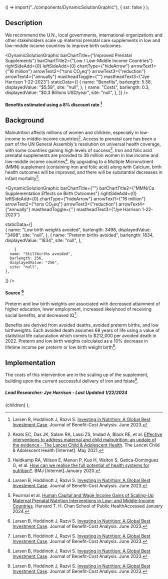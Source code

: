 

  () => import("../components/DynamicSolutionGraphic"),
  { ssr: false }
);


## Description

We recommend the U.N., local governments, international organizations and other stakeholders scale up maternal prenatal care supplements in low and low-middle income countries to improve birth outcomes.

<DynamicSolutionGraphic
  barChartTitle={"Improved Prenatal Supplements"}
  barChartTitle2={"Low / Low-Middle Income Countries"}
  rightSideAdd={0}
  leftSideAdd={0}
  chartType={"hideArrow"}
  arrowText1={"16 million"}
  arrowText2={"tons CO₂eq"}
  arrowText3={"reduction"}
  arrowText4={"annually"}
  mastheadToggle={""}
  mastheadText3={"Jye Harrison 1-22-2023"}
  staticData={[
    {
      name: "Benefits",
      barlength: 5.58,
      displayedValue: "$5.58",
      site: "null",
    },
    {
      name: "Costs",
      barlength: 0.3,
      displayedValue: "$0.3 Billions USD/year",
      site: "null",
    },
  ]}
/>

#### Benefits estimated using a 8% discount rate [^"1"]

## Background

Malnutrition affects millions of women and children, especially in low-income to middle-income countries[^"3"]. Access to prenatal care has been a part of the UN General Assembly's resolution on universal health coverage, with some countries gaining high levels of success[^"4"]. Iron and folic acid prenatal supplements are provided to 36 million women in low income and low-middle income countries[^"1"]. By upgrading to a Multiple Micronutrient (MMN) supplement (containing iron and folic acid) along with Calcium, birth health outcomes will be improved, and there will be substantial decreases in infant mortality[^"5"].

<DynamicSolutionGraphic
  barChartTitle={""}
  barChartTitle2={"MMN/Ca Supplementation Effects on Birth Outcomes"}
  rightSideAdd={0}
  leftSideAdd={0}
  chartType={"hideArrow"}
  arrowText1={"16 million"}
  arrowText2={"tons CO₂eq"}
  arrowText3={"reduction"}
  arrowText4={"annually"}
  mastheadToggle={''}
  mastheadText3={"Jye Harrison 1-22-2023"}
  
  
  staticData={[   
     {
      name: "Low birth weights avoided",
      barlength: 3498,
      displayedValue: "3498",
      site: "null",
    },
    {
      name: "Preterm births avoided",
      barlength: 1834,
      displayedValue: "1834",
      site: "null",
    },

        {
      name: "Stillbirths avoided",
      barlength: 256,
      displayedValue: "256",
      site: "null",
    },


]}
/>

#### Source [^"1"]

Preterm and low birth weights are associated with decreased attainment of higher education, lower employment, increased likelyhood of receiving social benefits, and decreased IQ[^"1"].

Benefits are derived from avoided deaths, avoided preterm births, and low birthweights. Each avoided death assumes 68 years of life using a value of statistical life caluculation which comes to $212,000 per avoided death in 2022. Preterm and low birth weights calculated as a 10% decrease in lifetime income per preterm or low birth weight birth[^"1"].

## Implementation

The costs of this intervention are in the scaling up of the supplement, building upon the current successful delivery of iron and folate[^"1"].

##### Lead Researcher: Jye Harrison - Last Updated 1/22/2024

[^"1"]: Larsen B, Hoddinott J, Razvi S. [Investing in Nutrition: A Global Best Investment Case](https://doi.org/10.1017/bca.2023.22). Journal of Benefit-Cost Analysis. June 2023.
[^"2"]: []().
[^"3"]: Keats EC, Das JK, Salam RA, Lassi ZS, Imdad A, Black RE, et al. [Effective interventions to address maternal and child malnutrition: an update of the evidence - The Lancet Child & Adolescent Health](<https://www.thelancet.com/journals/lanchi/article/PIIS2352-4642(20)30274-1/fulltext>). The Lancet Child &amp; Adolescent Health [Internet]. May 2021.
[^"4"]: Heidkamp RA, Wilson E, Menon P, Kuo H, Walton S, Gatica-Domínguez G, et al. [How can we realise the full potential of health systems for nutrition?](https://www.bmj.com/content/368/bmj.l6911). BMJ [Internet].January 2020.
[^"5"]: Peurmal et al. [Human Capital and Wage Income Gains of Scaling-Up Maternal Prenatal Nutrition Interventions in Low- and Middle-Income Countries](https://doi.org/10.1093/cdn%2Fnzaa053_092). Harvard T. H. Chan School of Public HealthAccessed January 2024.
[^"6"]: Liu E, Wang D, Darling AM, Perumal N, Wang M, Ahmed T, et al. [Effects of prenatal nutritional supplements on gestational weight gain in low- and middle-income countries: a meta-analysis of individual participant data](https://pubmed.ncbi.nlm.nih.gov/36130877/). The American Journal of Clinical Nutrition [Internet]. December 2022.
[^"7"]: [Impact of scaling up prenatal nutrition interventions on human capital outcomes in low- and middle-income countries: a modeling analysis](https://www.ncbi.nlm.nih.gov/pmc/articles/PMC8574629/).
[^"8"]: [Large gains in schooling and income are possible from minimizing adverse birth outcomes in 121 low](https://www.ncbi.nlm.nih.gov/pmc/articles/PMC10021521/).

  <SolutionDropdown problem={problem} solution={solution}>
    {children}
  </SolutionDropdown>
);
